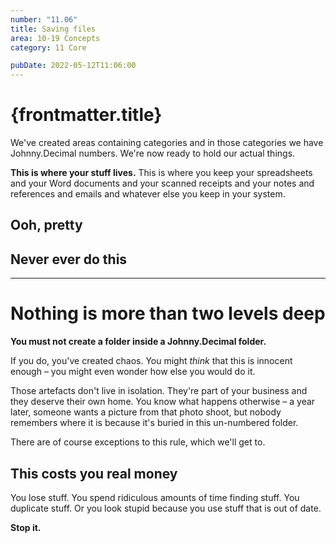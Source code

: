 ```yaml
---
number: "11.06"
title: Saving files
area: 10-19 Concepts
category: 11 Core

pubDate: 2022-05-12T11:06:00
---
```



# {frontmatter.title}

We've created areas containing categories and in those categories we have Johnny.Decimal numbers. We're now ready to hold our actual things.

**This is where your stuff lives.** This is where you keep your spreadsheets and your Word documents and your scanned receipts and your notes and references and emails and whatever else you keep in your system.

## Ooh, pretty

<SavingFiles1 />

## Never ever do this

<SavingFiles2 />

<SavingFiles3 />

---

# Nothing is more than two levels deep

**You must not create a folder inside a Johnny.Decimal folder.**

If you do, you've created chaos. You might _think_ that this is innocent enough – you might even wonder how else you would do it.

<SavingFiles4 />

Those artefacts don't live in isolation. They're part of your business and they deserve their own home. You know what happens otherwise – a year later, someone wants a picture from that photo shoot, but nobody remembers where it is because it's buried in this un-numbered folder.

There are of course exceptions to this rule, which we'll get to.

## This costs you real money

You lose stuff. You spend ridiculous amounts of time finding stuff. You duplicate stuff. Or you look stupid because you use stuff that is out of date.

**Stop it.**
